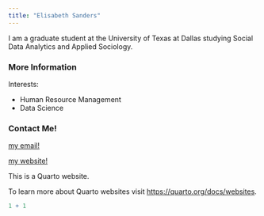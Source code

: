---
title: "Elisabeth Sanders"
---

I am a graduate student at the University of Texas at Dallas studying Social Data Analytics and Applied Sociology.

### More Information

Interests:

-   Human Resource Management
-   Data Science

### Contact Me!

[my email!](mailto:exs210006@utdallas.edu)

[my website!](https://elisabethsanders.github.io)

This is a Quarto website.

To learn more about Quarto websites visit <https://quarto.org/docs/websites>.

```{r}
1 + 1
```
